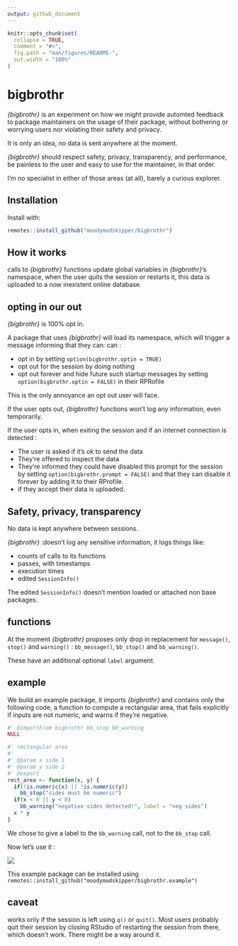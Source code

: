 ```yaml
---
output: github_document
---
```


<!-- README.md is generated from README.Rmd. Please edit that file -->

```r
knitr::opts_chunk$set(
  collapse = TRUE,
  comment = "#>",
  fig.path = "man/figures/README-",
  out.width = "100%"
)
```

# bigbrothr

*{bigbrothr}* is an experiment on how we might provide automted feedback to package maintainers on the usage of their package, without bothering or worrying users nor violating
their safety and privacy.

It is only an idea, no data is sent anywhere at the moment.

*{bigbrothr}* should respect safety, privacy, transparency, and performance, be painless
to the user and easy to use for the maintainer, in that order.

I'm no specialist in either of those areas (at all), barely a curious explorer.

## Installation

Install with: 

``` r
remotes::install_github("moodymudskipper/bigbrothr")
```

## How it works

calls to *{bigbrothr}* functions update global variables in *{bigbrothr}*'s namespace,
when the user quits the session or restarts it, this data is uploaded to a now
inexistent online database.

## opting in our out

*{bigbrothr}* is 100% opt in.

A package that uses *{bigbrothr}* will load its namespace, which will trigger a
message informing that they can:
can :

* opt in by setting `option(bigbrothr.optin = TRUE)`
* opt out for the session by doing nothing
* opt out forever and hide future such startup messages by setting `option(bigbrothr.optin = FALSE)` in their RPRofile

This is the only annoyance an opt out user will face.

If the user opts out, *{bigbrothr}* functions won't log any information, even temporarily.

If the user opts in, when exiting the session and if an internet connection is detected :

* The user is asked if it's ok to send the data
* They're offered to inspect the data
* They're informed they could have disabled this prompt for the session by setting `option(bigbrothr.prompt = FALSE)` and that they can disable it forever by adding it to their RProfile. 
* if they accept their data is uploaded. 

## Safety, privacy, transparency

No data is kept anywhere between sessions.

*{bigbrothr}* :doesn't log any sensitive information, it logs things like:

* counts of calls to its functions
* passes, with timestamps
* execution times
* edited `SessionInfo()`

The edited `SessionInfo()` doesn't mention loaded or attached non base packages.

## functions

At the moment *{bigbrothr}* proposes only drop in replacement for `message()`, `stop()` and `warning()` : `bb_message()`, `bb_stop()` and `bb_warning()`.

These have an additional optional `label` argument.

## example

We build an example package, it imports *{bigbrothr}* and contains only the
following code, a function to compute a rectangular area, that fails explicitly
if inputs are not numeric, and warns if they're negative.

```r
#' @importFrom bigbrothr bb_stop bb_warning
NULL

#' rectangular area
#'
#' @param x side 1
#' @param y side 2
#' @export
rect_area <- function(x, y) {
  if(!is.numeric(x) || !is.numeric(y))
    bb_stop("sides must be numeric")
  if(x < 0 || y < 0)
    bb_warning("negative sides detected!", label = "neg sides")
  x * y
}
```

We chose to give a label to the `bb_warning` call, not to the `bb_stop` call.

Now let's use it :

![](inst/Capture.PNG)

This example package can be installed using
`remotes::install_github("moodymudskipper/bigbrothr.example")`

## caveat

works only if the session is left using `q()` or `quit()`. Most users probably
quit their session by closing RStudio of restarting the session from there,
which doesn't work. There might be a way around it.
